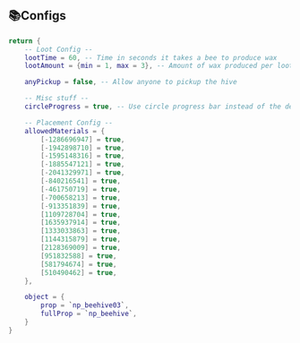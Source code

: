 ## 📚Configs
```lua
return {
    -- Loot Config --
    lootTime = 60, -- Time in seconds it takes a bee to produce wax
    lootAmount = {min = 1, max = 3}, -- Amount of wax produced per loot time

    anyPickup = false, -- Allow anyone to pickup the hive

    -- Misc stuff --
    circleProgress = true, -- Use circle progress bar instead of the default one

    -- Placement Config --
    allowedMaterials = {
        [-1286696947] = true,
        [-1942898710] = true,
        [-1595148316] = true,
        [-1885547121] = true,
        [-2041329971] = true,
        [-840216541] = true,
        [-461750719] = true,
        [-700658213] = true,
        [-913351839] = true,
        [1109728704] = true,
        [1635937914] = true,
        [1333033863] = true,
        [1144315879] = true,
        [2128369009] = true,
        [951832588] = true,
        [581794674] = true,
        [510490462] = true,
    },

    object = {
        prop = `np_beehive03`,
        fullProp = `np_beehive`,
    }
}
```